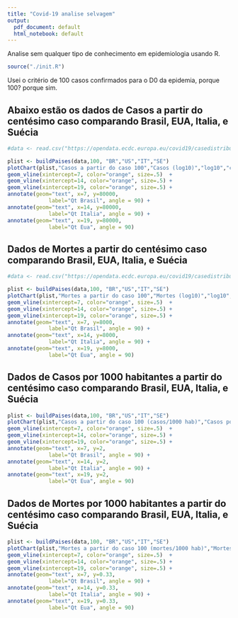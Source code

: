 ```yaml
---
title: "Covid-19 analise selvagem"
output:
  pdf_document: default
  html_notebook: default
---
```


Analise sem qualquer tipo de conhecimento em epidemiologia usando R.
```r
source("./init.R")
```


Usei o critério de 100 casos confirmados para o D0 da epidemia, porque 100? porque sim.

## Abaixo estão os dados de Casos a partir do centésimo caso comparando Brasil, EUA, Italia, e Suécia

```r
#data <- read.csv("https://opendata.ecdc.europa.eu/covid19/casedistribution/csv", na.strings = "", fileEncoding = "UTF-8-BOM")

plist <- buildPaises(data,100, "BR","US","IT","SE")
plotChart(plist,"Casos a partir do caso 100","Casos (log10)","log10","cum_cases") +
geom_vline(xintercept=7, color="orange", size=.5)  +
geom_vline(xintercept=14, color="orange", size=.5) +
geom_vline(xintercept=19, color="orange", size=.5) +
annotate(geom="text", x=7, y=80000,
             label="Qt Brasil", angle = 90) +
annotate(geom="text", x=14, y=80000,
             label="Qt Italia", angle = 90) +
annotate(geom="text", x=19, y=80000,
             label="Qt Eua", angle = 90)
```

## Dados de Mortes a partir do centésimo caso comparando Brasil, EUA, Italia, e Suécia

```r
#data <- read.csv("https://opendata.ecdc.europa.eu/covid19/casedistribution/csv", na.strings = "", fileEncoding = "UTF-8-BOM")

plist <- buildPaises(data,100, "BR","US","IT","SE")
plotChart(plist,"Mortes a partir do caso 100","Mortes (log10)","log10","cum_deaths") +
geom_vline(xintercept=7, color="orange", size=.5)  +
geom_vline(xintercept=14, color="orange", size=.5) +
geom_vline(xintercept=19, color="orange", size=.5) +
annotate(geom="text", x=7, y=8000,
             label="Qt Brasil", angle = 90) +
annotate(geom="text", x=14, y=8000,
             label="Qt Italia", angle = 90) +
annotate(geom="text", x=19, y=8000,
             label="Qt Eua", angle = 90)
```
## Dados de Casos por 1000 habitantes a partir do centésimo caso comparando Brasil, EUA, Italia, e Suécia
```r


plist <- buildPaises(data,100, "BR","US","IT","SE")
plotChart(plist,"Casos a partir do caso 100 (casos/1000 hab)","Casos por 1000/hab","identity","cum_cases_1000") +
geom_vline(xintercept=7, color="orange", size=.5)  +
geom_vline(xintercept=14, color="orange", size=.5) +
geom_vline(xintercept=19, color="orange", size=.5) +
annotate(geom="text", x=7, y=2,
             label="Qt Brasil", angle = 90) +
annotate(geom="text", x=14, y=2,
             label="Qt Italia", angle = 90) +
annotate(geom="text", x=19, y=2,
             label="Qt Eua", angle = 90)
```
## Dados de Mortes por 1000 habitantes a partir do centésimo caso comparando Brasil, EUA, Italia, e Suécia
```r
plist <- buildPaises(data,100, "BR","US","IT","SE")
plotChart(plist,"Mortes a partir do caso 100 (mortes/1000 hab)","Mortes por 1000/hab","identity","cum_deaths_1000") +
geom_vline(xintercept=7, color="orange", size=.5)  +
geom_vline(xintercept=14, color="orange", size=.5) +
geom_vline(xintercept=19, color="orange", size=.5) +
annotate(geom="text", x=7, y=0.33,
             label="Qt Brasil", angle = 90) +
annotate(geom="text", x=14, y=0.33,
             label="Qt Italia", angle = 90) +
annotate(geom="text", x=19, y=0.33,
             label="Qt Eua", angle = 90)
```
